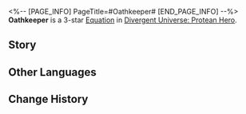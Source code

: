 <%-- [PAGE_INFO]
PageTitle=#Oathkeeper#
[END_PAGE_INFO] --%>
{{Equation Infobox
|period   = Protean Hero
|rarity   = 3
|path1    = Remembrance*6
|path2    = The Hunt*4
|effect   = After turn {{Color|h|12}} (counted as the cumulative number of turns taken by all allies) ends, action advances the first character in the lineup and their memosprite by 100%. For the next {{Color|h|1}} turn(s), grant them an extra turn at the end of the turn. After using an attack in this extra turn, deals Additional DMG equal to {{Color|h|600%}} of the attacker's ATK to the attacked target. Every stack of "{{Extra Effect|Obsession|61000049}}" allies possess increases this DMG multiplier by {{Color|h|1%}} of the original multiplier.
|mentions = Talanton; Zagreus
}}
'''Oathkeeper''' is a 3-star [[Divergent Universe: Protean Hero/Equations|Equation]] in [[Divergent Universe: Protean Hero]].

==Story==
{{Description|Hush, the Oathkeepers of Talanton are coming.<br />May you have lived your life with integrity and never broken an oath,<br />Be it a deal with a workshop, an alliance with a neighboring land,<br />A promise to the Titans, or a miracle prayed for in a temple.<br />The believers of Talanton are everywhere. They are the wind,<br />The shadows, and the shattered stone tablets.<br />They defend all contracts of the world on behalf of the Titans.<br />With daggers, they slay kings who betray allies.<br />With an eagle's beak, they punish gamblers who deceive the Titans.<br />With a rose, they wounded even the cunning Zagreus.<br />Some claim the Oathkeepers are merely the priests' lies,<br />But that is because one cannot see them until one dies.<br />No matter how much you evade, they will always be waiting for you at the end.}}
<!--
==Gameplay Notes==
* 
-->
==Other Languages==
{{Other Languages
|en   = Oathkeeper
|zhs  = 护誓者
|zht  = 護誓者
|ja   = {{Rubi|誓|ちか}}いの{{Rubi|守護者|しゅごしゃ}}
|ko   = 서약의 수호자
|es   = Guardián del juramento
|fr   = Gardien du serment
|ru   = Хранитель клятвы
|th   = ผู้รักษาคำสาบาน
|vi   = Người Bảo Vệ Lời Thề
|de   = Eidbewahrer
|id   = Oathkeeper
|pt   = Mantenedor de Promessas
}}

==Change History==
{{Change History|3.1}}